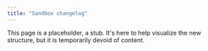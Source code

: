 ```yaml
---
title: "Sandbox changelog"
---
```


This page is a placeholder, a stub. It's here to help visualize the new structure, but it is temporarily devoid of content.

